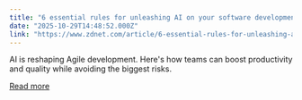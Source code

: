 ```yaml
---
title: "6 essential rules for unleashing AI on your software development process - and the No. 1 risk"
date: "2025-10-29T14:48:52.000Z"
link: "https://www.zdnet.com/article/6-essential-rules-for-unleashing-ai-on-your-software-development-process-and-the-no-1-risk/"
---
```


AI is reshaping Agile development. Here's how teams can boost productivity and quality while avoiding the biggest risks.

[Read more](https://www.zdnet.com/article/6-essential-rules-for-unleashing-ai-on-your-software-development-process-and-the-no-1-risk/)
